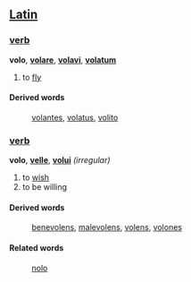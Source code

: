 ==[[Latin]]==
===[[verb]]===
'''volo''', '''[[volare]]''', '''[[volavi]]''', '''[[volatum]]'''

# to [[fly]]
====Derived words====
: [[volantes]], [[volatus]], [[volito]]

===[[verb]]===
'''volo''', '''[[velle]]''', '''[[volui]]''' ''(irregular)''

# to [[wish]]
# to be willing
====Derived words====
: [[benevolens]], [[malevolens]], [[volens]], [[volones]]
====Related words====
: [[nolo]]